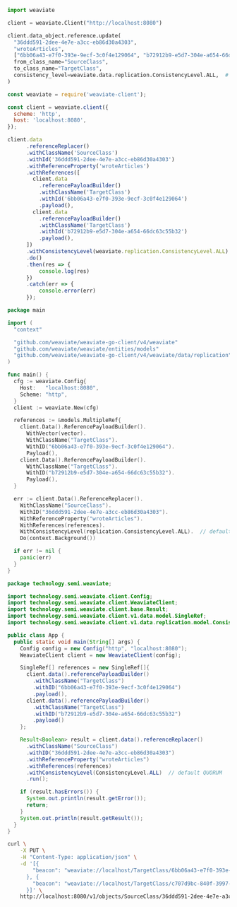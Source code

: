 
<Tabs groupId="languages">
<TabItem value="py" label="Python">

```python
import weaviate

client = weaviate.Client("http://localhost:8080")

client.data_object.reference.update(
  "36ddd591-2dee-4e7e-a3cc-eb86d30a4303",
  "wroteArticles",
  ["6bb06a43-e7f0-393e-9ecf-3c0f4e129064", "b72912b9-e5d7-304e-a654-66dc63c55b32"]
  from_class_name="SourceClass",
  to_class_name="TargetClass",
  consistency_level=weaviate.data.replication.ConsistencyLevel.ALL,  # default QUORUM
)
```

</TabItem>
<TabItem value="js" label="JavaScript">

```js
const weaviate = require('weaviate-client');

const client = weaviate.client({
  scheme: 'http',
  host: 'localhost:8080',
});

client.data
      .referenceReplacer()
      .withClassName('SourceClass')
      .withId('36ddd591-2dee-4e7e-a3cc-eb86d30a4303')
      .withReferenceProperty('wroteArticles')
      .withReferences([
        client.data
          .referencePayloadBuilder()
          .withClassName('TargetClass')
          .withId('6bb06a43-e7f0-393e-9ecf-3c0f4e129064')
          .payload(),
        client.data
          .referencePayloadBuilder()
          .withClassName('TargetClass')
          .withId('b72912b9-e5d7-304e-a654-66dc63c55b32')
          .payload(),
      ])
      .withConsistencyLevel(weaviate.replication.ConsistencyLevel.ALL)  // default QUORUM
      .do()
      .then(res => {
          console.log(res)
      })
      .catch(err => {
          console.error(err)
      });
```

</TabItem>
<TabItem value="go" label="Go">

```go
package main

import (
  "context"

  "github.com/weaviate/weaviate-go-client/v4/weaviate"
  "github.com/weaviate/weaviate/entities/models"
  "github.com/weaviate/weaviate-go-client/v4/weaviate/data/replication"  // for consistency levels
)

func main() {
  cfg := weaviate.Config{
    Host:   "localhost:8080",
    Scheme: "http",
  }
  client := weaviate.New(cfg)

  references := &models.MultipleRef{
    client.Data().ReferencePayloadBuilder().
      WithVector(vector).
      WithClassName("TargetClass").
      WithID("6bb06a43-e7f0-393e-9ecf-3c0f4e129064").
      Payload(),
    client.Data().ReferencePayloadBuilder().
      WithClassName("TargetClass").
      WithID("b72912b9-e5d7-304e-a654-66dc63c55b32").
      Payload(),
  }

  err := client.Data().ReferenceReplacer().
    WithClassName("SourceClass").
    WithID("36ddd591-2dee-4e7e-a3cc-eb86d30a4303").
    WithReferenceProperty("wroteArticles").
    WithReferences(references).
    WithConsistencyLevel(replication.ConsistencyLevel.ALL).  // default QUORUM
    Do(context.Background())

  if err != nil {
    panic(err)
  }
}
```

</TabItem>
<TabItem value="java" label="Java">

```java
package technology.semi.weaviate;

import technology.semi.weaviate.client.Config;
import technology.semi.weaviate.client.WeaviateClient;
import technology.semi.weaviate.client.base.Result;
import technology.semi.weaviate.client.v1.data.model.SingleRef;
import technology.semi.weaviate.client.v1.data.replication.model.ConsistencyLevel;

public class App {
  public static void main(String[] args) {
    Config config = new Config("http", "localhost:8080");
    WeaviateClient client = new WeaviateClient(config);

    SingleRef[] references = new SingleRef[]{
      client.data().referencePayloadBuilder()
        .withClassName("TargetClass")
        .withID("6bb06a43-e7f0-393e-9ecf-3c0f4e129064")
        .payload(),
      client.data().referencePayloadBuilder()
        .withClassName("TargetClass")
        .withID("b72912b9-e5d7-304e-a654-66dc63c55b32")
        .payload()
    };

    Result<Boolean> result = client.data().referenceReplacer()
      .withClassName("SourceClass")
      .withID("36ddd591-2dee-4e7e-a3cc-eb86d30a4303")
      .withReferenceProperty("wroteArticles")
      .withReferences(references)
      .withConsistencyLevel(ConsistencyLevel.ALL)  // default QUORUM
      .run();

    if (result.hasErrors()) {
      System.out.println(result.getError());
      return;
    }
    System.out.println(result.getResult());
  }
}
```

</TabItem>
<TabItem value="curl" label="Curl">

```bash
curl \
    -X PUT \
    -H "Content-Type: application/json" \
    -d '[{
        "beacon": "weaviate://localhost/TargetClass/6bb06a43-e7f0-393e-9ecf-3c0f4e129064"
      }, {
        "beacon": "weaviate://localhost/TargetClass/c707d9bc-840f-3997-a09a-da6dba7d0e87"
      }]' \
    http://localhost:8080/v1/objects/SourceClass/36ddd591-2dee-4e7e-a3cc-eb86d30a4303/references/wroteArticles?consistency_level=ALL
```

</TabItem>
</Tabs>
